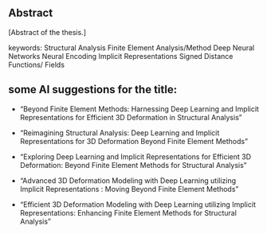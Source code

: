 ## Abstract {.unnumbered}

\[Abstract of the thesis.\]

keywords: Structural Analysis Finite Element Analysis/Method Deep Neural Networks Neural Encoding Implicit Representations Signed Distance Functions/ Fields

## some AI suggestions for the title:

-   "Beyond Finite Element Methods: Harnessing Deep Learning and Implicit Representations for Efficient 3D Deformation in Structural Analysis"

-   "Reimagining Structural Analysis: Deep Learning and Implicit Representations for 3D Deformation Beyond Finite Element Methods"

-   "Exploring Deep Learning and Implicit Representations for Efficient 3D Deformation: Beyond Finite Element Methods for Structural Analysis"

-   "Advanced 3D Deformation Modeling with Deep Learning utilizing Implicit Representations : Moving Beyond Finite Element Methods"

-   "Efficient 3D Deformation Modeling with Deep Learning utilizing Implicit Representations: Enhancing Finite Element Methods for Structural Analysis"
